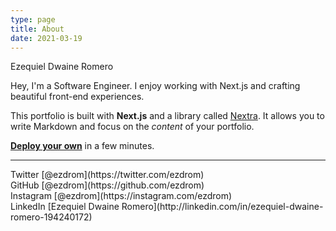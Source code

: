 ```yaml
---
type: page
title: About
date: 2021-03-19
---
```


Ezequiel Dwaine Romero

Hey, I'm a Software Engineer. I enjoy working with Next.js and crafting beautiful front-end experiences.

This portfolio is built with **Next.js** and a library called [Nextra](https://nextra.vercel.app/). It allows you to write Markdown and focus on the _content_ of your portfolio.

[**Deploy your own**](https://vercel.com/new/clone?repository-url=https://github.com/vercel/next.js/tree/canary/examples/blog&project-name=portfolio&repository-name=portfolio) in a few minutes.

---

<div>
  Twitter [@ezdrom](https://twitter.com/ezdrom)
  <br />
  GitHub [@ezdrom](https://github.com/ezdrom)
  <br />
  Instagram [@ezdrom](https://instagram.com/ezdrom)
  <br />
  LinkedIn [Ezequiel Dwaine Romero](http://linkedin.com/in/ezequiel-dwaine-romero-194240172)
</div>
